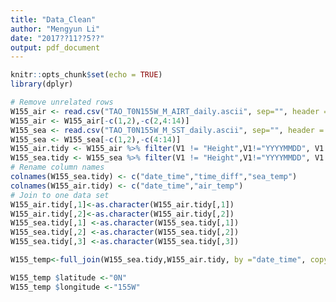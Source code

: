 ```yaml
---
title: "Data_Clean"
author: "Mengyun Li"
date: "2017??11??5??"
output: pdf_document
---
```


```r
knitr::opts_chunk$set(echo = TRUE)
library(dplyr)
```


```r
# Remove unrelated rows
W155_air <- read.csv("TAO_T0N155W_M_AIRT_daily.ascii", sep="", header = FALSE)
W155_air <- W155_air[-c(1,2),-c(2,4:14)]
W155_sea <- read.csv("TAO_T0N155W_M_SST_daily.ascii", sep="", header = FALSE)
W155_sea <- W155_sea[-c(1,2),-c(4:14)]
W155_air.tidy <- W155_air %>% filter(V1 != "Height",V1!="YYYYMMDD", V1 != "Deployment:")
W155_sea.tidy <- W155_sea %>% filter(V1 != "Height",V1!="YYYYMMDD", V1 != "Deployment:", V1 != "Depth")
# Rename column names
colnames(W155_sea.tidy) <- c("date_time","time_diff","sea_temp")
colnames(W155_air.tidy) <- c("date_time","air_temp")
# Join to one data set
W155_air.tidy[,1]<-as.character(W155_air.tidy[,1])
W155_air.tidy[,2]<-as.character(W155_air.tidy[,2])
W155_sea.tidy[,1] <-as.character(W155_sea.tidy[,1])
W155_sea.tidy[,2] <-as.character(W155_sea.tidy[,2])
W155_sea.tidy[,3] <-as.character(W155_sea.tidy[,3])

W155_temp<-full_join(W155_sea.tidy,W155_air.tidy, by ="date_time", copy = FALSE)

W155_temp $latitude <-"0N"
W155_temp $longitude <-"155W"
```

